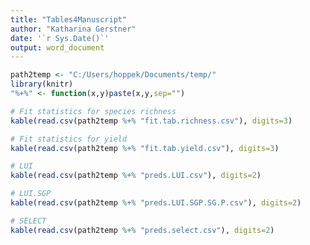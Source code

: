 ```yaml
---
title: "Tables4Manuscript"
author: "Katharina Gerstner"
date: '`r Sys.Date()`'
output: word_document
---
```


```r
path2temp <- "C:/Users/hoppek/Documents/temp/"
library(knitr)
"%+%" <- function(x,y)paste(x,y,sep="")

```

```r
# Fit statistics for species richness
kable(read.csv(path2temp %+% "fit.tab.richness.csv"), digits=3)

# Fit statistics for yield
kable(read.csv(path2temp %+% "fit.tab.yield.csv"), digits=3)

```

```r
# LUI
kable(read.csv(path2temp %+% "preds.LUI.csv"), digits=2)
```

```r
# LUI.SGP
kable(read.csv(path2temp %+% "preds.LUI.SGP.SG.P.csv"), digits=2)
```

```r
# SELECT
kable(read.csv(path2temp %+% "preds.select.csv"), digits=2)
```

